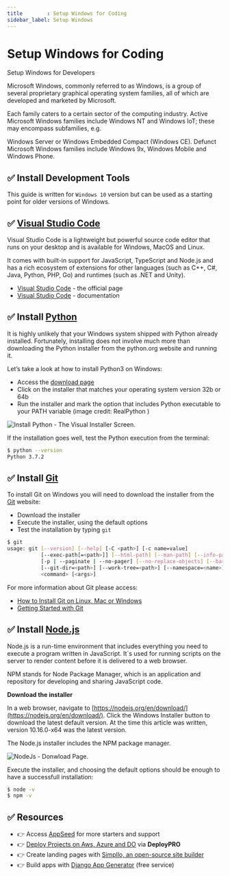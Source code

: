 ```yaml
---
title        : Setup Windows for Coding
sidebar_label: Setup Windows
---
```


# Setup Windows for Coding

<SubHeading>Setup Windows for Developers</SubHeading>

Microsoft Windows, commonly referred to as Windows, is a group of several proprietary graphical operating system families, all of which are developed and marketed by Microsoft. 

Each family caters to a certain sector of the computing industry. Active Microsoft Windows families include Windows NT and Windows IoT; these may encompass subfamilies, e.g. 

Windows Server or Windows Embedded Compact (Windows CE). Defunct Microsoft Windows families include Windows 9x, Windows Mobile and Windows Phone.

## ✅ Install Development Tools

This guide is written for `Windows 10` version but can be used as a starting point for older versions of Windows.

## ✅ [Visual Studio Code](https://code.visualstudio.com/)

Visual Studio Code is a lightweight but powerful source code editor that runs on your desktop and is available for Windows, MacOS and Linux. 

It comes with built-in support for JavaScript, TypeScript and Node.js and has a rich ecosystem of extensions for other languages (such as C++, C#, Java, Python, PHP, Go) 
and runtimes (such as .NET and Unity).

- [Visual Studio Code](https://code.visualstudio.com/) - the official page
- [Visual Studio Code](https://code.visualstudio.com/docs) - documentation

## ✅ Install [Python](https://www.python.org)

It is highly unlikely that your Windows system shipped with Python already installed. Fortunately, 
installing does not involve much more than downloading the Python installer from the python.org website and running it. 

Let’s take a look at how to install Python3 on Windows:

- Access the [download page](https://www.python.org/downloads/windows/)
- Click on the installer that matches your operating system version 32b or 64b
- Run the installer and mark the option that includes Python executable to your PATH variable (image credit: RealPython )

![Install Python - The Visual Installer Screen.](https://github-production-user-asset-6210df.s3.amazonaws.com/51070104/269542703-d8aa6100-ad6e-4242-827d-ee23503987b2.jpg)

If the installation goes well, test the Python execution from the terminal:

```bash
$ python --version
Python 3.7.2
```

## ✅ Install [Git](https://git-scm.com/downloads)

To install Git on Windows you will need to download the installer from the [Git](https://git-scm.com/downloads) website:

- Download the installer
- Execute the installer, using the default options
- Test the installation by typing `git` 

```bash
$ git
usage: git [--version] [--help] [-C <path>] [-c name=value]
           [--exec-path[=<path>]] [--html-path] [--man-path] [--info-path]
           [-p | --paginate | --no-pager] [--no-replace-objects] [--bare]
           [--git-dir=<path>] [--work-tree=<path>] [--namespace=<name>]
           <command> [<args>]
```

For more information about Git please access:

- [How to Install Git on Linux, Mac or Windows](https://www.linode.com/docs/development/version-control/how-to-install-git-on-linux-mac-and-windows/)
- [Getting Started with Git](https://www.linode.com/docs/development/version-control/how-to-configure-git/)

## ✅ Install [Node.js](https://nodejs.org/en/)

Node.js is a run-time environment that includes everything you need to execute a program written in JavaScript. 
It`s used for running scripts on the server to render content before it is delivered to a web browser. 

NPM stands for Node Package Manager, which is an application and repository for developing and sharing JavaScript code.

**Download the installer**

In a web browser, navigate to [https://nodejs.org/en/download/](https://nodejs.org/en/download/). 
Click the Windows Installer button to download the latest default version. At the time this article was written, version 10.16.0-x64 was the latest version. 

The Node.js installer includes the NPM package manager.

![NodeJs - Donwload Page.](https://github-production-user-asset-6210df.s3.amazonaws.com/51070104/269542709-bd00fd1e-d194-40cb-991f-1e6b44083258.jpg)

Execute the installer, and choosing the default options should be enough to have a successfull installation:

```bash
$ node -v
$ npm -v
```

## ✅ Resources

- 👉 Access [AppSeed](https://appseed.us/) for more starters and support 
- 👉 [Deploy Projects on Aws, Azure and DO](https://www.docs.deploypro.dev/) via **DeployPRO**
- 👉 Create landing pages with [Simpllo, an open-source site builder](https://www.simpllo.com/)
- 👉 Build apps with [Django App Generator](https://app-generator.dev/django/) (free service)

